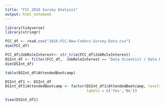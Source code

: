 ```yaml
---
title: "FCC 2016 Survey Analysis"
output: html_notebook
---
```


```r
library(tidyverse)
library(stringr)

FCC_df <- read.csv("2016-FCC-New-Coders-Survey-Data.csv")
dim(FCC_df)

FCC_df$JobRoleInterest<- str_trim(FCC_df$JobRoleInterest)
DSInt_df <- filter(FCC_df,  JobRoleInterest == "Data Scientist / Data Engineer")
dim(DSInt_df)

```




```r
table(DSInt_df$AttendedBootcamp)

DSInt_df1 <- DSInt_df
DSInt_df1$AttendedBootcamp <- factor(DSInt_df1$AttendedBootcamp, levels = c(1, 0),
                                     labels = c('Yes','No'))

View(DSInt_df1)

```

